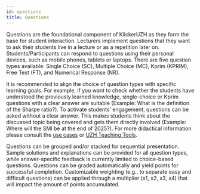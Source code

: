 ```yaml
---
id: questions
title: Questions
---
```


Questions are the foundational component of KlickerUZH as they form the base for student interaction. Lecturers implement questions that they want to ask their students live in a lecture or as a repetition later on. Students/Participants can respond to questions using their personal devices, such as mobile phones, tablets or laptops.  There are five question types available: Single Choice (SC), Multiple Choice (MC), Kprim (KPRIM), Free Text (FT), and Numerical Response (NR).

It is recommended to align the choice of question types with specific learning goals. For example, if you want to check whether the students have understood the previously learned knowledge, single-choice or Kprim questions with a clear answer are suitable (Example: What is the definition of the Sharpe ratio?). To activate students’ engagement, questions can be asked without a clear answer. This makes students think about the discussed topic  being covered and gets them directly involved (Example: Where will the SMI be at the end of 2025?). For more didactical information please consult the [use cases](a) or [UZH Teaching Tools](a).

Questions can be grouped and/or stacked for sequential presentation. Sample solutions and explanations can be provided for all question types, while answer-specific feedback is currently limited to choice-based questions. Questions can be graded automatically and yield points for successful completion. Customizable weighting (e.g., to separate easy and difficult questions) can be applied through a multiplier (x1, x2, x3, x4) that will impact the amount of points accumulated.
